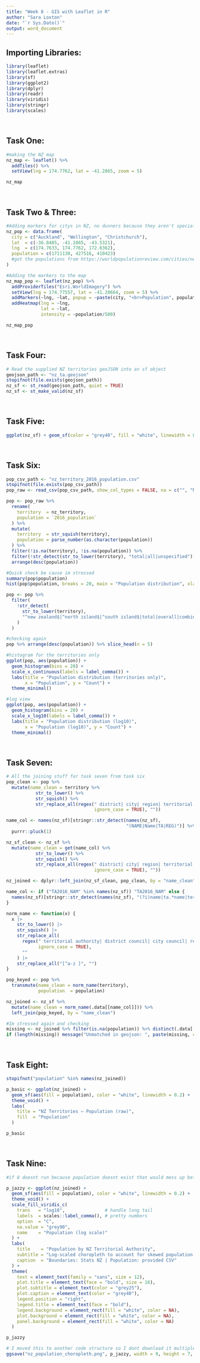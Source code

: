 ```yaml
---
title: "Week 8 - GIS with Leaflet in R"
author: "Sara Loxton"
date: "`r Sys.Date()`"
output: word_document
---
```

## Importing Libraries:
```r
library(leaflet)
library(leaflet.extras)
library(sf)
library(ggplot2)
library(dplyr)
library(readr)
library(viridis)
library(stringr)
library(scales)
```

<br>


## Task One:
```r
#making the NZ map
nz_map <- leaflet() %>%
  addTiles() %>%
  setView(lng = 174.7762, lat = -41.2865, zoom = 5)

nz_map
```

<br>

## Task Two & Three:
```r
#Adding markers for citys in NZ, no dunners because they aren't special enough (I was only doing three like the example)
nz_pop <- data.frame(
  city = c("Auckland", "Wellington", "Christchurch"),
  lat  = c(-36.8485, -41.2865, -43.5321),
  lng  = c(174.7633, 174.7762, 172.6362),
  population = c(1711130, 427516, 410423) 
  #got the populations from https://worldpopulationreview.com/cities/new-zealand
)

#Adding the markers to the map
nz_map_pop <- leaflet(nz_pop) %>%
  addProviderTiles("Esri.WorldImagery") %>%
  setView(lng = 174.77557, lat = -41.28664, zoom = 5) %>%
  addMarkers(~lng, ~lat, popup = ~paste(city, "<br>Population", population)) %>%
  addHeatmap(lng = ~lng,
             lat = ~lat,
             intensity = ~population/500)

nz_map_pop
```

<br>

## Task Four:
```r
# Read the supplied NZ territories geoJSON into an sf object
geojson_path <- "nz_ta.geojson"
stopifnot(file.exists(geojson_path))
nz_sf <- st_read(geojson_path, quiet = TRUE)
nz_sf <- st_make_valid(nz_sf)
```

<br>

## Task Five:
```r
ggplot(nz_sf) + geom_sf(color = "grey40", fill = "white", linewidth = 0.2) + theme_void()
```

<br>

## Task Six:
```r
pop_csv_path <- "nz_territory_2016_population.csv"
stopifnot(file.exists(pop_csv_path))
pop_raw <- read_csv(pop_csv_path, show_col_types = FALSE, na = c("", "NA", "N/A"))

pop <- pop_raw %>%
  rename(
    territory  = nz_territory,
    population = `2016_population`
  ) %>%
  mutate(
    territory  = str_squish(territory),
    population = parse_number(as.character(population))
  ) %>%
  filter(!is.na(territory), !is.na(population)) %>%
  filter(!str_detect(str_to_lower(territory), "total|all|unspecified")) %>%
  arrange(desc(population))

#Quick check be cause im stressed
summary(pop$population)
hist(pop$population, breaks = 20, main = "Population distribution", xlab = "Population")

pop <- pop %>%
  filter(
    !str_detect(
      str_to_lower(territory),
      "^new zealand$|^north island$|^south island$|total|overall|combined|unspecified"
    )
  )

#checking again
pop %>% arrange(desc(population)) %>% slice_head(n = 5)

#histogram for the territories only
ggplot(pop, aes(population)) +
  geom_histogram(bins = 20) +
  scale_x_continuous(labels = label_comma()) +
  labs(title = "Population distribution (territories only)",
       x = "Population", y = "Count") +
  theme_minimal()

#log view
ggplot(pop, aes(population)) +
  geom_histogram(bins = 20) +
  scale_x_log10(labels = label_comma()) +
  labs(title = "Population distribution (log10)",
       x = "Population (log10)", y = "Count") +
  theme_minimal()
```

<br>

## Task Seven:
```r
# All the joining stuff for task seven from task six
pop_clean <- pop %>%
  mutate(name_clean = territory %>%
           str_to_lower() %>% 
           str_squish() %>%
           str_replace_all(regex(" district| city| region| territorial authority| council",
                                 ignore_case = TRUE), ""))

name_col <- names(nz_sf)[stringr::str_detect(names(nz_sf), 
                                             "(NAME|Name|TA|REG)")] %>% 
  purrr::pluck(1)

nz_sf_clean <- nz_sf %>%
  mutate(name_clean = get(name_col) %>%
           str_to_lower() %>% 
           str_squish() %>%
           str_replace_all(regex(" district| city| region| territorial authority| council",
                                 ignore_case = TRUE), ""))

nz_joined <- dplyr::left_join(nz_sf_clean, pop_clean, by = "name_clean")

name_col <- if ("TA2016_NAM" %in% names(nz_sf)) "TA2016_NAM" else {
  names(nz_sf)[stringr::str_detect(names(nz_sf), "(?i)name|ta.*name|territ|region")][1]
}

norm_name <- function(x) {
  x |>
    str_to_lower() |>
    str_squish() |>
    str_replace_all(
      regex(" territorial authority| district council| city council| regional council| district| city| region| council",
            ignore_case = TRUE),
      ""
    ) |>
    str_replace_all("[^a-z ]", "")
}

pop_keyed <- pop %>%
  transmute(name_clean = norm_name(territory),
            population  = population)

nz_joined <- nz_sf %>%
  mutate(name_clean = norm_name(.data[[name_col]])) %>%
  left_join(pop_keyed, by = "name_clean")

#Im stressed again and checking
missing <- nz_joined %>% filter(is.na(population)) %>% distinct(.data[[name_col]]) %>% pull()
if (length(missing)) message("Unmatched in geojson: ", paste(missing, collapse = ", "))
```

<br>

## Task Eight:
```r
stopifnot("population" %in% names(nz_joined))

p_basic <- ggplot(nz_joined) +
  geom_sf(aes(fill = population), color = "white", linewidth = 0.2) +
  theme_void() +
  labs(
    title = "NZ Territories — Population (raw)",
    fill  = "Population"
  )

p_basic
```

<br>

## Task Nine:
```r
#if 8 doesnt run because population doesnt exist that would mess up before task 9

p_jazzy <- ggplot(nz_joined) +
  geom_sf(aes(fill = population), color = "white", linewidth = 0.2) +
  theme_void() +
  scale_fill_viridis_c(
    trans   = "log10",               # handle long tail
    labels  = scales::label_comma(), # pretty numbers
    option  = "C",
    na.value = "grey90",
    name    = "Population (log scale)"
  ) +
  labs(
    title    = "Population by NZ Territorial Authority",
    subtitle = "Log-scaled choropleth to account for skewed population counts",
    caption  = "Boundaries: Stats NZ | Population: provided CSV"
  ) +
  theme(
    text = element_text(family = "sans", size = 12),
    plot.title = element_text(face = "bold", size = 16),
    plot.subtitle = element_text(color = "grey25"),
    plot.caption = element_text(color = "grey40"),
    legend.position = "right",
    legend.title = element_text(face = "bold"),
    legend.background = element_rect(fill = "white", color = NA),
    plot.background = element_rect(fill = "white", color = NA),
    panel.background = element_rect(fill = "white", color = NA)
  )

p_jazzy
```

```r
# I moved this to another code structure so I dont download it multiple times.
ggsave("nz_population_choropleth.png", p_jazzy, width = 9, height = 7, dpi = 300)
```

